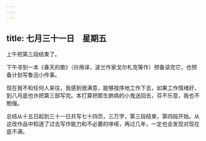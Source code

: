 ```yaml
---
---
---
```

title: 七月三十一日　星期五
---




上午把第三段结束了。

下午寻到一本《春天的歌》（孙用译，波兰作家戈尔札克等作）预备读完它，也预备计划写鲁迅小传事。

现在我不和任何人来往，我感到很满意，能够按序地工作下去，如果工作情绪好，到八月底也许把第三部写完。本打算把那生肺病的小鬼送回去，芬不乐意，我也不勉强。

总结从十五日起到三十一日共写七十四页，三万字，第三段结束，第四段开始。从这改作品中知道了过去写作能力和不必要的哆嗦，再过几年，一定也会发现对现在底不满。